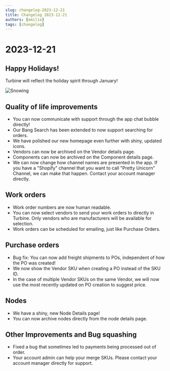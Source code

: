 ```yaml
---
slug: changelog-2023-12-21
title: Changelog 2023-12-21
authors: [emilie]
tags: [changelog]
---
```

# 2023-12-21

## Happy Holidays!

Turbine will reflect the holiday spirit through January! 

![Snowing](../../static/img/snow.gif)

## Quality of life improvements

* You can now communicate with support through the app chat bubble directly!
* Our Bang Search has been extended to now support searching for orders.
* We have polished our new homepage even further with shiny, updated icons. 
* Vendors can now be archived on the Vendor details page.
* Components can now be archived on the Component details page.
* We can now change how channel names are presented in the app. If you have a "Shopify" channel that you want to call "Pretty Unicorn" Channel, we can make that happen. Contact your account manager directly.

## Work orders

* Work order numbers are now human readable.
* You can now select vendors to send your work orders to directly in Turbine. Only vendors who are manufacturers will be available for selection. 
* Work orders can be scheduled for emailing, just like Purchase Orders. 

## Purchase orders

* Bug fix: You can now add freight shipments to POs, independent of how the PO was created!
* We now show the Vendor SKU when creating a PO instead of the SKU ID.
* In the case of multiple Vendor SKUs on the same Vendor, we will now use the most recently updated on PO creation to suggest price.

## Nodes

* We have a shiny, new Node Details page!
* You can now archive nodes directly from the node details page.

## Other Improvements and Bug squashing
* Fixed a bug that sometimes led to payments being processed out of order. 
* Your account admin can help your merge SKUs. Please contact your account manager directly for support.

